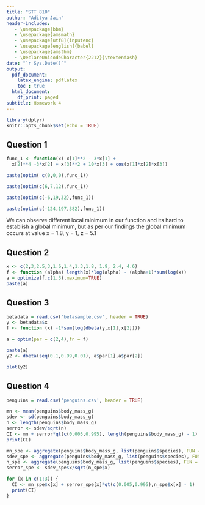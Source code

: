 ---
title: "STT 810"
author: "Aditya Jain"
header-includes:
   - \usepackage{bbm}
   - \usepackage{amsmath}
   - \usepackage[utf8]{inputenc}
   - \usepackage[english]{babel}
   - \usepackage{amsthm}
   - \DeclareUnicodeCharacter{2212}{\textendash}
date: "`r Sys.Date()`"
output:
  pdf_document:
    latex_engine: pdflatex
    toc : true
  html_document:
    df_print: paged
subtitle: Homework 4
---



```{r setup, include=FALSE}
library(dplyr)
knitr::opts_chunk$set(echo = TRUE)
```

\newpage

## Question 1

```{r}
func_1 <- function(x) x[1]**2 - 3*x[1] + 
  x[2]**4 -3*x[2] + x[3]**2 + 10*x[3] + cos(x[1]*x[2]*x[3])

paste(optim( c(0,0,0),func_1))

paste(optim(c(6,7,12),func_1))

paste(optim(c(-6,19,32),func_1))

paste(optim(c(-124,197,382),func_1))
```

We can observe different local minimum in our function and its hard to establish a global minimum, but as per our findings the global minimum occurs at value x = 1.8, y = 1, z = 5.1


\newpage

## Question 2

```{r}
x <- c(2,3,2.5,3,1.6,1.4,1.3,1.8, 1.9, 2.4, 4.6)
f <- function (alpha) length(x)*log(alpha) - (alpha+1)*sum(log(x))
a = optimize(f,c(1,3),maximum=TRUE)
paste(a)
```

\newpage

## Question 3

```{r}
betadata = read.csv('betasample.csv', header = TRUE)
y <- betadata$x
f <- function (x) -1*sum(log(dbeta(y,x[1],x[2])))

a = optim(par = c(2,4),fn = f)

paste(a)
y2 <- dbeta(seq(0.1,0.99,0.01), a$par[1],a$par[2])

plot(y2)
```

\newpage

## Question 4

```{r}
penguins = read.csv('penguins.csv', header = TRUE)

mn <- mean(penguins$body_mass_g)
sdev <- sd(penguins$body_mass_g)
n <- length(penguins$body_mass_g)
serror <- sdev/sqrt(n)
CI <- mn + serror*qt(c(0.005,0.995), length(penguins$body_mass_g) - 1)
print(CI)

mn_spe <- aggregate(penguins$body_mass_g, list(penguins$species), FUN = mean)
sdev_spe <- aggregate(penguins$body_mass_g, list(penguins$species), FUN = sd)
n_spe <- aggregate(penguins$body_mass_g, list(penguins$species), FUN = length)
serror_spe <- sdev_spe$x/sqrt(n_spe$x)

for (x in c(1:3)) {
  CI <- mn_spe$x[x] + serror_spe[x]*qt(c(0.005,0.995),n_spe$x[x] - 1)
  print(CI)
}

```
